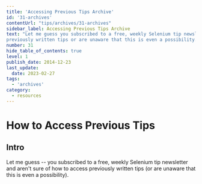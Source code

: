 ```yaml
---
title: 'Accessing Previous Tips Archive'
id: '31-archives'
contentUrl: "tips/archives/31-archives"
sidebar_label: Accessing Previous Tips Archive
text: "Let me guess you subscribed to a free, weekly Selenium tip newsletter and aren't sure of how to access
previously written tips or are unaware that this is even a possibility."
number: 31
hide_table_of_contents: true
level: 1
publish_date: 2014-12-23
last_update:
  date: 2023-02-27
tags:
  - 'archives'
category:
  - resources
---
```


# How to Access Previous Tips

## Intro

Let me guess -- you subscribed to a free, weekly Selenium tip newsletter and aren't sure of how to access
previously written tips (or are unaware that this is even a possibility).


<DropdownMarkdown folderName='31-archives' />

